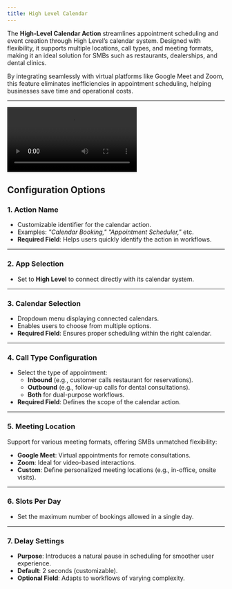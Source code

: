 ```yaml
---
title: High Level Calendar
---
```


The **High-Level Calendar Action** streamlines appointment scheduling and event creation through High Level’s calendar system. Designed with flexibility, it supports multiple locations, call types, and meeting formats, making it an ideal solution for SMBs such as restaurants, dealerships, and dental clinics.  

By integrating seamlessly with virtual platforms like Google Meet and Zoom, this feature eliminates inefficiencies in appointment scheduling, helping businesses save time and operational costs.

---

<Frame>
  <video
    controls
    className="w-full aspect-video"
    src="/images/actions/ghl.mp4"
  ></video>
</Frame>

## **Configuration Options**  

### **1. Action Name**  
- Customizable identifier for the calendar action.  
- Examples: *"Calendar Booking," "Appointment Scheduler,"* etc.  
- **Required Field**: Helps users quickly identify the action in workflows.  

---

### **2. App Selection**  
- Set to **High Level** to connect directly with its calendar system.  

---

### **3. Calendar Selection**  
- Dropdown menu displaying connected calendars.  
- Enables users to choose from multiple options.  
- **Required Field**: Ensures proper scheduling within the right calendar.  

---

### **4. Call Type Configuration**  
- Select the type of appointment:  
  - **Inbound** (e.g., customer calls restaurant for reservations).  
  - **Outbound** (e.g., follow-up calls for dental consultations).  
  - **Both** for dual-purpose workflows.  
- **Required Field**: Defines the scope of the calendar action.  

---

### **5. Meeting Location**  
Support for various meeting formats, offering SMBs unmatched flexibility:  
- **Google Meet**: Virtual appointments for remote consultations.  
- **Zoom**: Ideal for video-based interactions.  
- **Custom**: Define personalized meeting locations (e.g., in-office, onsite visits).  

---

### **6. Slots Per Day**  
- Set the maximum number of bookings allowed in a single day.  

---

### **7. Delay Settings**  
- **Purpose**: Introduces a natural pause in scheduling for smoother user experience.  
- **Default**: 2 seconds (customizable).  
- **Optional Field**: Adapts to workflows of varying complexity.  

